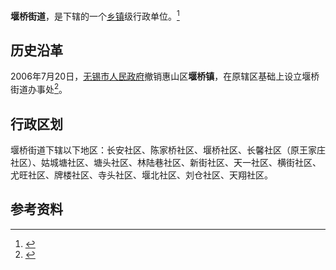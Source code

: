 {{中国乡级行政区|32/02/06/001/000}}

'''堰桥街道'''，是{{PRC admin/fullname|32/02/06/001/000|3}}下辖的一个[[乡镇|乡镇]]级行政单位。<ref>{{PRC admin/ref sgc|{{PRC admin/parent|32/02/06/001/000}}}}</ref>


==历史沿革 ==
2006年7月20日，[[无锡市人民政府|无锡市人民政府]]撤销惠山区'''堰桥镇'''，在原辖区基础上设立堰桥街道办事处<ref>{{Cite book|title=无锡年鉴 2007|last=无锡市史志办公室编|first=|publisher=北京：[[方志出版社|方志出版社]]|year=2007.06|isbn=7-80238-056-1|location=|pages=27-28}}</ref>。

== 行政区划 ==

堰桥街道下辖以下地区：长安社区、陈家桥社区、堰桥社区、长馨社区（原王家庄社区）、姑城塘社区、塘头社区、林陆巷社区、新街社区、天一社区、横街社区、尤旺社区、牌楼社区、寺头社区、堰北社区、刘仓社区、天翔社区。

== 参考资料 ==

{{reflist}}

{{行政区划小作品}}
{{PRC admin/navcat|32/02/06/001/000}}